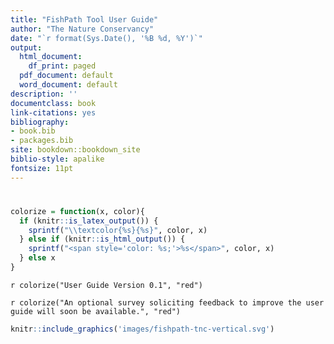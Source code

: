 ```yaml
--- 
title: "FishPath Tool User Guide"
author: "The Nature Conservancy"
date: "`r format(Sys.Date(), '%B %d, %Y')`"
output:
  html_document:
    df_print: paged
  pdf_document: default
  word_document: default
description: ''
documentclass: book
link-citations: yes
bibliography:
- book.bib
- packages.bib
site: bookdown::bookdown_site
biblio-style: apalike
fontsize: 11pt
---
```


#   {-}

```r
colorize = function(x, color){
  if (knitr::is_latex_output()) {
    sprintf("\\textcolor{%s}{%s}", color, x)
  } else if (knitr::is_html_output()) {
    sprintf("<span style='color: %s;'>%s</span>", color, x)
  } else x
}
```

`r colorize("User Guide Version 0.1", "red")`

`r colorize("An optional survey soliciting feedback to improve the user guide will soon be available.", "red")`

```r
knitr::include_graphics('images/fishpath-tnc-vertical.svg')
```
